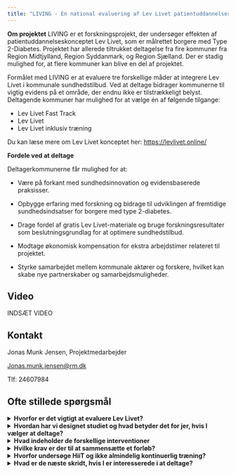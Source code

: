 ```yaml
---
title: "LIVING - En national evaluering af Lev Livet patientuddannelseskonceptet"
---
```


**Om projektet**
LIVING er et forskningsprojekt, der undersøger effekten af patientuddannelseskonceptet Lev Livet, som er målrettet borgere med Type 2-Diabetes. Projektet har allerede tiltrukket deltagelse fra fire kommuner fra Region Midtjylland, Region Syddanmark, og Region Sjælland. Der er stadig mulighed for, at flere kommuner kan blive en del af projektet.

Formålet med LIVING er at evaluere tre forskellige måder at integrere Lev Livet i kommunale sundhedstilbud. Ved at deltage bidrager kommunerne til vigtig evidens på et område, der endnu ikke er tilstrækkeligt belyst. Deltagende kommuner har mulighed for at vælge én af følgende tilgange:

- Lev Livet Fast Track
- Lev Livet 
- Lev Livet inklusiv træning

Du kan læse mere om Lev Livet konceptet her: <https://levlivet.online/>

**Fordele ved at deltage**

Deltagerkommunerne får mulighed for at:

- Være på forkant med sundhedsinnovation og evidensbaserede praksisser.

- Opbygge erfaring med forskning og bidrage til udviklingen af fremtidige sundhedsindsatser for borgere med type 2-diabetes.

- Drage fordel af gratis Lev Livet-materiale og bruge forskningsresultater som beslutningsgrundlag for at optimere sundhedstilbud.

- Modtage økonomisk kompensation for ekstra arbejdstimer relateret til projektet.

- Styrke samarbejdet mellem kommunale aktører og forskere, hvilket kan skabe nye partnerskaber og samarbejdsmuligheder.

## Video

INDSÆT VIDEO

## Kontakt

Jonas Munk Jensen, Projektmedarbejder

[Jonas.munk.jensen\@rm.dk](mailto:Jonas.munk.jensen@rm.dk){.email}

Tlf: 24607984

## Ofte stillede spørgsmål

<details>
<summary>**Hvorfor er det vigtigt at evaluere Lev Livet?**</summary>

Med regeringens nylige fremlagte lovforslag om en national kvalitetsplan, som sigter mod at fastlægge forpligtende standarder og anbefalinger for kommunale sundhedsindsatser, står vi på tærsklen til at skabe et mere ensartet sundhedsvæsen i hele landet. Det er dog vigtigt at bemærke, at meget få kommunale sundhedstilbud for type 2-diabetes hidtil er blevet omfattende evalueret i et forskningsmæssigt perspektiv. Derfor er der et behov for at belyse evidensen og identificere (omkostnings)effektive interventioner. Dette vil kvalificere de foreslåede krav og anbefalinger og give os mulighed for at skabe bedre sundhedsfremmende tilbud for borgere med type 2-diabetes.

Hidtidige evalueringer af Lev Livet har primært fokuseret på brugertilfredshed og har ikke inkluderet vigtige sundhedsindikatorer som blodsukkerniveau, blodtryk,fysisk formåen og aktivitet. Dette gør det vanskeligt at konkludere, om Lev Livet faktisk reducerer risikoen for diabetiske komplikationer.

Forskningsprojektet LIVING er dedikeret til at udforske dette. Vi vil ikke kun afdække, om Lev Livet forbedrer deltageres evne til at håndtere deres sygdom, men også om det faktisk påvirker de før nævnte sundhedsindikatorer. Vi går endnu videre ved at foretage antropologiske og økonomiske vurderinger for at forstå de bredere implikationer af Lev Livet. Ved at indsamle en rig og omfattende datamængde søger vi ikke kun at besvare, i hvilken grad Lev Livet når sine mål, men også at dykke ned i, hvordan personalets arbejdsmønstre påvirkes og hvordan Lev Livet interagerer med omgivelserne, hvor det implementeres. Desuden vil vi afdække de ressourcer, der kræves for at opnå klinisk relevante forbedringer. Foruden at evaluere Lev Livet vil vi i dette forskningsprojekt også undersøge betydningen af fysisk træning som en central komponent i kommunale sundhedstilbud til borgere med type 2-diabetes. 
</details>

<details>
<summary>**Hvordan har vi designet studiet og hvad betyder det for jer, hvis I vælger at deltage?**</summary>

LIVING forskningsprojektet er designet som et lodtrækningsforsøg, som undersøger tre interventioner; 1) Lev Livet Fast Track versus venteliste i 4 måneder, 2) Lev Livet versus venteliste i 5 måneder og 3) Lev Livet + træning versus venteliste i 5 måneder. Som kommune kan I selv vælge hvilken intervention, I ønsker at tilbyde. Når en borger kommer til afklarende samtale i jeres kommune, vil I informere borgeren om forskningsprojektet, forhøre jer om borgeren ønsker at deltage og bede borgeren om at underskrive en samtykkeerklæring. Derefter vil I ved hjælp af et computersystem (REDcap) tilfældigt tilskrive borgeren intervention på det næste hold, eller sætte borgeren på en fem måneders venteliste. Borgerne bliver automatisk randomiseret ud fra en 2:1 nøgle, hvilket betyder at dobbelt så mange borgere får intervention med det samme i forhold til borgere, der kommer på venteliste. 

For at opnå statistisk styrke til at drage meningsfulde konklusioner, skal hver kommune rekruttere 48 borgere (32 til interventinsgruppen og 16 til kontrolgruppen). Der er ikke fastlagt en tidsbegrænsning for, hvor længe det kan tage at rekruttere 48 borgere. 
</details>

<details>
<summary>**Hvad indeholder de forskellige interventioner**</summary>
*Lev Livet* består af i alt 9 kursusmoduler. I de første fire kursusmoduler undervises der i mestring på tværs af diagnoser, og her er der mulighed for at borgere med forskellige kroniske sygdomme deltager. Herefter overgår borgerne med type 2-diabetes til fire diagnosespecifikke kursusmoduler efterfulgt af et opfølgningsmodul (modul 9). Som udgangspunkt afholdes modulerne i forlængelse af hinanden over otte uger med undtagelse af eventuelle ferie og helligdage.

![](fig/LL.PNG)

**Lev Livet Fast Track** er en forkortet udgave af Lev Livet forløbet, hvor de første fire moduler er kombineret til ét enkelt modul. 

**Lev Livet + Træning**. Foruden at tilbyde Lev Livet eller Lev Livet Fast Track, er det valgfrit at tilbyde en træning som indeholder højintens interval træning (HIIT). HIIT-interventionen udgør rammen for træningssessionerne, hvor I som sundhedsprofessionelle sammensætter et passende program med øvelser, der matcher hver enkelt deltagers evner, behov og motivation. Øvelserne kan tilpasses efter deltagerens ønsker, så længe træningen lever op til den beskrevne intensitet, træningsmængde og involverer både muskler i over- og underkrop. 
HIIT-protokol løber over 8 uger og består af serier med 5 x 1 minuts højintensive intervaller, afbrudt af 1 minuts aktiv restitution (se Figur). Efter hver serie er der en pause på 4 minutter, hvor deltagerne kan skifte mellem øvelser for overkrop og underkrop. HIIT-interventionen udvikler sig gradvist fra to ugentlige træningssessioner med to træningsblokke (i alt 22 minutters træning) i de første to uger til fire træningsblokke i de sidste fire uger af interventionen. Træningsintensiteten overvåges ved hjælp af Borg15-skalaen. Træningsintensiteten ligge mellem Borg 14 og 16, hvilket svarer til 77-93% af makspuls.

![](fig/HIIT.PNG)

Terapeutens rolle er afgørende for interventionens succes. HiiT-interventionen skal, som tidligere nævnt, fungere som en ramme og ikke afløse jeres kliniske dømmekraft. Det er som i jeres vanlige arbejde fortsat vigtigt at give den nødvendige opbakning, opretholde træningskvaliteten, minimere risikoen for belastningsskader, tilpasse øvelser for at opretholde motivationen og generelt tage højde for borgernes individuelle behov og funktionsniveau.
</details>

<details>
<summary>**Hvilke krav er der til at sammensætte et forløb?**</summary>
For at sikre, at alle deltagerkommuner tilbyder en nogenlunde ens patientuddannelse, har vi defineret det mindste, som hver kommune skal tilbyde af Lev Livet konceptet. Det er ikke målet at alle kommuner skal tilbyde et ens tilbud, blot at alle kommuner arbejder inden for den samme ramme. Vi har organiseret det således, at alle temaer i Lev Livet skal dækkes af minimum en øvelse og eventuelt et oplæg. Det er muligt at tænke kreativt inden for denne ramme, rykke rundt på temaer og emner, e lign. så det passer ind i jeres kontekst. Vi har valgt, at det er valgfrit at inkludere "tjek ind" og "tjek ud" øvelser, men vi anbefaler, at de bruges, hvis der er tid til det. På hjemmesiden er de tidssat til 20 min, men det kan gøres meget kortere i den virkelige verden. Det er vigtigt at bemærke, at det angivne tidsestimat på Lev Livet hjemmesiden kun er et skøn, og den faktiske tid kan variere, men plejer at blive kortere, når underviserne bliver mere fortrolige med øvelserne. Når I sætter et forløb sammen på hjemmesiden, kan det samlede tidsestimatet virke overvældende. Vi har dog gode erfaringer med, at tænke kreativt og skære ned til en sessionslængde, som de fleste kommuner kan være med på. 

Deltagerkommunerne skal inden forskningsperioden starter, afprøve Lev Livet på et "prøvehold" og eventuelt tilføje eller rette øvelserne i programmet. Derefter beder vi jer fastlægge et program af øvelser, som afprøves i løbet af forskningsperioden. Vi står til rådighed i forhold til sparring i denne proces. Vi kan desuden trække på erfaringer fra kommuner, som har implementeret Lev Livet med succes. Efter forskningsperioden kan øvelserne frit udskiftes til fordel for andre øvelser. Se Lev Livet hjemmesiden <https://levlivet.online/>
</details>

<details>
<summary>**Hvorfor undersøge HiiT og ikke almindelig kontinuerlig træning?**</summary>
Forskning viser, at korte og intense træningsprogrammer, kan være lige så gode og endda bedre end længere kontinuerlig træning, når det drejer som at forbedre insulinfølsomhed og regulere blodsukkerniveauer. HiiT synes også at minimere fænomenet "non-respons", hvor det ellers er blevet observeret at op til 40% af personer som dyrker regelmæssig kontinuerlig træning, ikke oplever markante forbedringer i deres fysiske form. HiiT synes således at virke for de fleste mennesker, selv dem der normalt ikke oplever store forbedringer fra motion. HiiT er derfor en effektiv måde at optimere træningsresultater og opnå sundhedsfordelende ved blot at træne 20-40 minutter to til tre gange ugentligt. 
Desuden ved vi, at mange mennesker nedprioriterer træning på grund af manglende tid. Hvis vi kan finde på korte og motiverende træningsinterventioner, kommer vi forhåbentlig tættere på at løse udfordringen med at fastholde sunde træningsvaner.
</details>

<details>
<summary>**Hvad er de næste skridt, hvis I er interesserede i at deltage?**</summary>

- *Tilpasning og planlægning:* Hvis I er interesserede i at deltage, vil vi planlægge et møde med jer for at imødekomme eventuelle spørgsmål. På mødet vil vi også tale om, hvordan forskningsprojektet kan tilpasses jeres ønsker, behov og kapacitet (fx valg af intervention, fastsætte hvor mange hold der skal til for at opnå 48 deltagere el.lign.). Desuden vil vi sammen lave en tidsplan for projektet. 

- *Det juridiske:* Når vi har fastlagt en plan og I føler jer klædt på til at indgå i projektet, vil der udarbejdes en databehandleraftale. 

- *Opkvalificering og support:*  Der planlægges møder for at hjælpe jer godt i gang med at bruge Lev Livet. Desuden bliver relevant personale oplært i dataindsamling og forskningsprocedure. Der udnævnes en person fra jeres sundhedscenter som er ansvarlig for at procedurer bliver afholdt. I får en kontaktperson fra Steno Aarhus til at besvare spørgsmål og yde support. Løbende vil vi holde møder for at adressere eventuelle udfordringer, give feedback på samarbejdet og opdatere på projektets fremskridt.  
</details>
